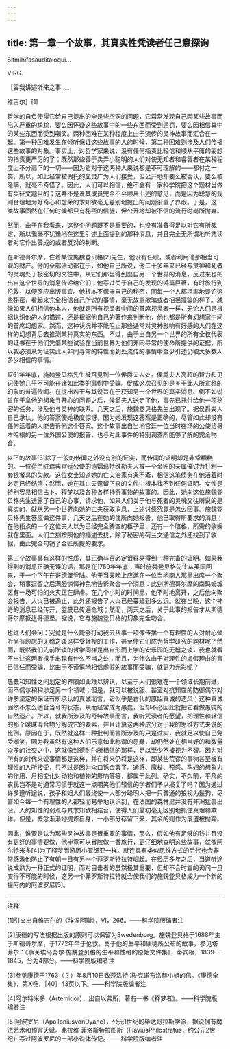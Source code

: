```yaml
---
---
---
```

title: 第一章一个故事，其真实性凭读者任己意探询
---




Sitmihifasauditaloqui...

VIRG.

［容我讲述听来之事……

维吉尔］[1]

哲学的自负使得它给自己提出的全是些空洞的问题，它常常发现自己因某些故事而陷入严重的尴尬，要么因怀疑这些故事中的一些东西而受到惩罚，要么因相信其中的某些东西而受到嘲笑。两种困难在某种程度上由于流传的灵神故事而汇合在一起。第一种困难发生在倾听保证这些故事的人的时候，第二种困难则涉及人们传播这些故事的对象。事实上，对哲学家来说，没有任何指责比轻信和顺从平庸的妄想的指责更严厉的了；既然那些善于卖弄小聪明的人们对使无知者和睿智者在某种程度上不分高下的一切——因为它对于这两种人来说都是不可理解的——都付之一笑，所以，如此经常被假托的显灵广为人们接受，但公开地却要么被否认，要么被隐瞒，就毫不奇怪了。因此，人们可以相信，绝不会有一家科学院把这个题材当做有奖征文题目的；这并不是说其成员完全不会顺从上述的意见，而是因为聪慧的规则合理地为好奇心和虚荣的求知欲毫无差别地提出的问题设置了界限。于是，这一类故事固然在任何时候都只有秘密的信徒，但公开地却被不信的流行时尚所抛弃。

然而，由于在我看来，这整个问题既不是重要的，也没有准备得足以对它有所裁定，所以我毫不犹豫地在这里引述上面提到的那种消息，并且完全无所谓地听凭读者对它作出赞成的或者反对的判断。

在斯德哥尔摩，住着某位施魏登贝格[2]先生，他没有任职，或者利用他那相当可观的财产。他的全部活动都在于，如他自己所说，他二十多年来已经与灵神和死者的灵魂处于极密切的交往中，从它们那里得到出自另一个世界的消息，反过来也把出自这个世界的消息传递给它们；他写过关于自己的发现的鸿篇巨著，有时旅行到伦敦，以便照应出版事宜。他根本不保守自己的秘密，同每一个人都坦率地谈论这些秘密，看起来完全相信自己所说的事情，毫无故意欺骗或者招摇撞骗的样子。就像如果人们相信他本人，他就是所有视灵者中间的首席视灵者一样，无论人们是根据认识他的人的描述，还是根据他自己的著作来判断他，他也都是所有幻想家中间的首席幻想家。然而，这种状况并不能阻止那些通常对灵神影响有好感的人们在这样的幻想背后去推测某种真实的东西。不过，由于出自另一个世界的所有全权代表的证书在于他们凭借某些试验在当前世界为他们非同寻常的使命所提供的证据，所以我必须从为证实此人非同寻常的特性而到处流传的事情中至少引述仍被大多数人多少相信的事情。

1761年年底，施魏登贝格先生被召见到一位侯爵夫人处。侯爵夫人高超的智力和见识使她几乎不可能在诸如此类的事例中受骗。促成这次召见的是关于此人所宣称的幻象的普遍传闻。在提出若干与其说旨在于获知另一个世界的真实消息、倒不如说旨在于拿他的想象寻开心的问题之后，侯爵夫人送走了他，事先已托付给他一项秘密的任务，涉及他与灵神的联系。几天之后，施魏登贝格先生出现了。据侯爵夫人自己承认，他的答案使她极度惊讶，因为她发现这答案是正确的，尽管如此却没有任何活着的人能告诉他这个答案。这个故事出自当地宫廷一位当时在场的公使给哥本哈根的另一位外国公使的报告，也与对此事件的特别调查所能够了解的完全吻合。

以下的故事[3]除了一般的传闻之外没有别的证实，而传闻的证明却是非常糟糕的。一位荷兰驻瑞典宫廷公使的遗孀玛特维勒夫人被一个金匠的亲属催讨为打制一套银餐具的欠款。这位女士知道她的亡夫治家有条不紊，相信这笔债务在他活着时必定已经结清；然而，她在其亡夫遗留下来的文件中根本找不到任何证明。女性是特别容易相信占卜、释梦以及各种各样神奇事物的故事的。因此，她向这位施魏登贝格先生透露了自己的心事，请求他，如果人们关于他与死者的灵魂交往所说的是真实的，就从另一个世界向她的亡夫获取消息，上述讨债究竟是怎么回事。施魏登贝格先生答应做这件事，几天之后在她的住所向她报告，他已取得所要求的消息；在他指点的一个这位夫人以为已经完全腾空的柜子里，还有一个暗格，所需的收据就在里面。人们立刻按照他的描述去找，除了秘密的荷兰文通信之外还找到了收据，由此完全勾销了金匠所提的要求。

第三个故事具有这样的性质，其正确与否必定很容易得到一种完备的证明。如果我得到的消息正确无误的话，那是在1759年年底；当时施魏登贝格先生从英国回来，于一个下午在哥德堡登陆。他于当天晚上应邀在一位当地商人那里出席一个聚会，稍事逗留之后满脸惊愕神色地告诉聚会一个消息：此刻斯德哥尔摩的南玛姆城区有一场可怕的火灾正在肆虐。在几个小时的时间里，他不时地离开，之后他向聚会报告，大火已被遏止，此外还报告了大火已经蔓延到多么远。就在当晚，这个神奇的消息已经传开，翌晨已传遍全城；然而，两天之后，关于此事的报告才从斯德哥尔摩抵达哥德堡。据说，它与施魏登贝格的幻象完全吻合。

也许人们会问：究竟是什么能够打动我去从事一项像传播一个有理性的人对耐心倾听尚有顾虑的无稽之谈这样受轻视的工作，甚至使它们成为哲学研究的题材呢？然而，既然我们先前所谈的哲学同样是出自形而上学的安乐园的无稽之谈，我也就看不出让这两者携手出现有什么不当之处；而且，为什么由于对理性的虚假理由的盲目信任而受骗，比由于不谨慎地相信虚假的故事而受骗，就更为光彩呢？

愚蠢和知性之间划定的界限如此难以辨认，以至于人们很难在一个领域长期前进，而不偶尔稍稍涉足另一个领域；但是，就可以被说服、甚至对抗知性的防御偶尔对许多坚定的保证有所承认的真诚而言，它似乎是古代的原始真诚的遗风；这种真诚固然不怎么适合当今的状态，从而经常成为愚蠢，但却不必因此就把它看做愚钝的自然遗产。所以，就我所涉及的奇特故事而言，我听凭读者的愿望，把理性和轻信的那个暧昧混合物分解成它的要素，并且计算这两种成分对于我的思维方式来说的比例。原因在于，既然就这样一种批判而言所涉及的只是诚实，我就足以使自己免受嘲笑，因为我虽然有这种人们乐意如此称谓的愚蠢，却仍然处在相当好的和数量众多的社交之中，这就像封德耐尔所相信的那样，足以至少不被视为不智。因为对所有的时代来说事情都是这样，并在将来仍将是这样，即某些荒谬的事物甚至被有理性的人所接受，只不过是因为众口铄金罢了。通感、魔杖、预感、孕妇的想象力的作用、月相变化对动物和植物的影响等等，都属于此列。确实，不久前，平凡的农民岂不是对通常习惯于就这一点嘲笑他们轻信的学者们予以报复了吗？因为通过许多道听途说，孩子和妇人们最终使一大部分聪明人把一只普通的狼视为鬣狗，尽管如今每一个有理性的人都轻而易举地认识到，在法国的森林里并没有非洲猛兽出没。人的知性的弱点与其求知欲相结合，使得人们最初毫无区别地抓住真理和欺诈。但是，概念渐渐地提炼自身，一小部分存留下来，其余的则作为废渣被抛弃。

因此，谁要是认为那些灵神故事是很重要的事情，那么，假如他有足够的钱并且没有更好的事情要做，他毕竟可以冒险做一番旅行，更仔细地查明这些故事，就像阿尔特米多[4]为了释梦而游历小亚细亚一样。就连具有类似思维方式的后代也会非常感激他防止了有朝一日有另一个菲罗斯特拉特崛起。在经历多年之后，当道听途说成熟为一种正式的证明，而对目击者的虽然极其重要、但却不合时宜的询问一旦变得不可能的时候，这另一个菲罗斯特拉特就会使我们的施魏登贝格成为一个新的提阿内的阿波罗尼[5]。



***



注释

[1]引文出自维吉尔的《埃涅阿斯》，Ⅵ，266。——科学院版编者注

[2]康德的写法根据出版的原则可以保留为Swedenborg。施魏登贝格于1688年生于斯德哥尔摩，于1772年卒于伦敦。关于他的生平和康德所公布的故事，参见塔菲尔：《事关埃马努尔·施魏登贝格的生平和性格的原始文件集》，蒂宾根，1839—1845，分为4部分。——科学院版编者注

[3]参见康德于1763（？）年8月10日致莎洛特·冯·克诺布洛赫小姐的信。《康德全集》，第Ⅹ卷，［40］43页以下。——科学院版编者注

[4]阿尔特米多（Artemidor），出自以弗所，著有一书《释梦者》。——科学院版编者注

[5]阿波罗尼（ApolloniusvonDyane），公元1世纪的毕达哥拉斯学派，据说拥有魔法艺术和预言天赋。弗拉维·菲洛斯特拉图斯（FlaviusPhilostratus，约公元2世纪）写过阿波罗尼的一部小说体传记。——科学院版编者注